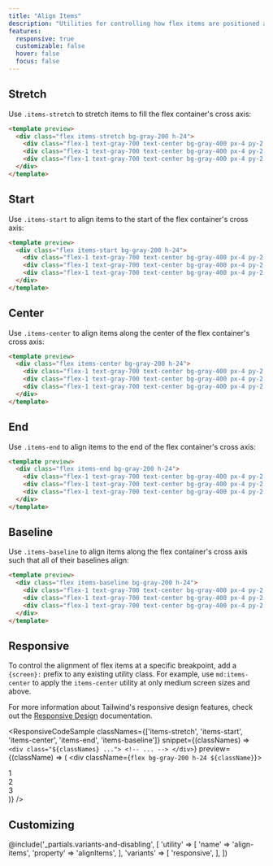```yaml
---
title: "Align Items"
description: "Utilities for controlling how flex items are positioned along a container's cross axis."
features:
  responsive: true
  customizable: false
  hover: false
  focus: false
---
```




## Stretch

Use `.items-stretch` to stretch items to fill the flex container's cross axis:

```html
<template preview>
  <div class="flex items-stretch bg-gray-200 h-24">
    <div class="flex-1 text-gray-700 text-center bg-gray-400 px-4 py-2 m-2">1</div>
    <div class="flex-1 text-gray-700 text-center bg-gray-400 px-4 py-2 m-2">2</div>
    <div class="flex-1 text-gray-700 text-center bg-gray-400 px-4 py-2 m-2">3</div>
  </div>
</template>
```

## Start

Use `.items-start` to align items to the start of the flex container's cross axis:

```html
<template preview>
  <div class="flex items-start bg-gray-200 h-24">
    <div class="flex-1 text-gray-700 text-center bg-gray-400 px-4 py-2 m-2">1</div>
    <div class="flex-1 text-gray-700 text-center bg-gray-400 px-4 py-2 m-2">2</div>
    <div class="flex-1 text-gray-700 text-center bg-gray-400 px-4 py-2 m-2">3</div>
  </div>
</template>
```

## Center

Use `.items-center` to align items along the center of the flex container's cross axis:

```html
<template preview>
  <div class="flex items-center bg-gray-200 h-24">
    <div class="flex-1 text-gray-700 text-center bg-gray-400 px-4 py-2 m-2">1</div>
    <div class="flex-1 text-gray-700 text-center bg-gray-400 px-4 py-2 m-2">2</div>
    <div class="flex-1 text-gray-700 text-center bg-gray-400 px-4 py-2 m-2">3</div>
  </div>
</template>
```

## End

Use `.items-end` to align items to the end of the flex container's cross axis:

```html
<template preview>
  <div class="flex items-end bg-gray-200 h-24">
    <div class="flex-1 text-gray-700 text-center bg-gray-400 px-4 py-2 m-2">1</div>
    <div class="flex-1 text-gray-700 text-center bg-gray-400 px-4 py-2 m-2">2</div>
    <div class="flex-1 text-gray-700 text-center bg-gray-400 px-4 py-2 m-2">3</div>
  </div>
</template>
```

## Baseline

Use `.items-baseline` to align items along the flex container's cross axis such that all of their baselines align:

```html
<template preview>
  <div class="flex items-baseline bg-gray-200 h-24">
    <div class="flex-1 text-gray-700 text-center bg-gray-400 px-4 py-2 m-2 text-base">1</div>
    <div class="flex-1 text-gray-700 text-center bg-gray-400 px-4 py-2 m-2 text-2xl">2</div>
    <div class="flex-1 text-gray-700 text-center bg-gray-400 px-4 py-2 m-2 text-lg">3</div>
  </div>
</template>
```

## Responsive

To control the alignment of flex items at a specific breakpoint, add a `{screen}:` prefix to any existing utility class. For example, use `md:items-center` to apply the `items-center` utility at only medium screen sizes and above.

For more information about Tailwind's responsive design features, check out the [Responsive Design](/docs/responsive-design) documentation.

<ResponsiveCodeSample
  classNames={['items-stretch', 'items-start', 'items-center', 'items-end', 'items-baseline']}
  snippet={(classNames) => `
    <div class="${classNames} ...">
      <!-- ... -->
    </div>
  `}
  preview={(className) => (
    <div className={`flex bg-gray-200 h-24 ${className}`}>
      <div className="flex-1 text-gray-700 text-center bg-gray-400 px-4 py-2 m-2 text-base">1</div>
      <div className="flex-1 text-gray-700 text-center bg-gray-400 px-4 py-2 m-2 text-2xl">2</div>
      <div className="flex-1 text-gray-700 text-center bg-gray-400 px-4 py-2 m-2 text-lg">3</div>
    </div>
  )}
/>

## Customizing

@include('_partials.variants-and-disabling', [
    'utility' => [
        'name' => 'align-items',
        'property' => 'alignItems',
    ],
    'variants' => [
        'responsive',
    ],
])
